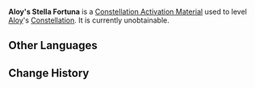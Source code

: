 {{Item Infobox
|id           = 001162
|image        = Item Stella Fortuna (5 Star).png
|type         = Constellation Activation Materials
|group        = Stella Fortuna
|rarity       = 5
|description  = [[Aloy]]'s Constellation Activation Material
}}
'''Aloy's Stella Fortuna''' is a [[Constellation Activation Material]] used to level [[Aloy]]'s [[Constellation]]. It is currently unobtainable.

==Other Languages==
{{Other Languages|default_hidden = 1
|en      = Aloy's Stella Fortuna
|zhs     = 埃洛伊的命星
|zhs_rm  = Āiluòyī de Mìng Xīng
|zht     = 亞蘿伊的命星
|zht_rm  = Yàluóyī de Mìng Xīng
|ja      = アーロイの星屑
|ja_rm   = Aaroi no Hoshikuzu
|ko      = 에일로이의 운명의 별
|ko_rm   = 
|es      = Stella Fortuna de Aloy
|fr      = Stella Fortuna d'Aloy
|ru      = Удача Элой
|th      = ดวงดาวแห่งชีวิตของ Aloy
|th_rm   = Duanggdao Haeng Chiwit Khong Aloy
|vi      = Chòm Sao Của Aloy
|de      = Stella Fortuna von Aloy
|id      = Aloy's Stella Fortuna
|pt      = Stella Fortuna de Alloy
}}

==Change History==
{{Change History|2.1}}